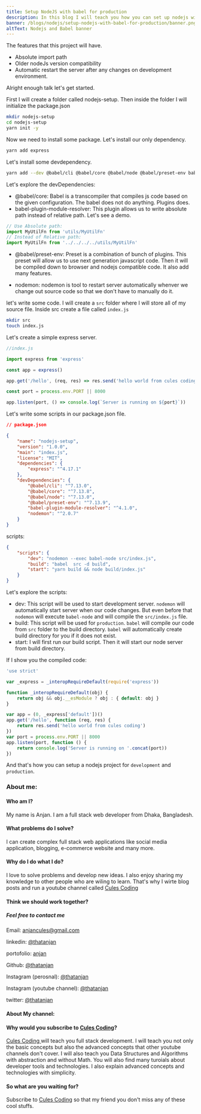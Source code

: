 ```yaml
---
title: Setup NodeJS with babel for production
description: In this blog I will teach you how you can set up nodejs with babel for production
banner: /blogs/nodejs/setup-nodejs-with-babel-for-production/banner.png
altText: Nodejs and Babel banner
---
```


The features that this project will have.

- Absolute import path
- Older nodeJs version compatibility
- Automatic restart the server after any changes on development environment.

Alright enough talk let's get started.

First I will create a folder called nodejs-setup. Then inside the folder I will initialize the package.json

```bash
mkdir nodejs-setup
cd nodejs-setup
yarn init -y
```

Now we need to install some package. Let's install our only dependency.

```bash
yarn add express
```

Let's install some devdependency.

```bash
yarn add --dev @babel/cli @babel/core @babel/node @babel/preset-env babel-plugin-module-resolver nodemon
```

Let's explore the devDependencies:

- @babel/core: Babel is a transcompiler that compiles js code based on the given configuration. The babel does not do anything. Plugins does.
- babel-plugin-module-resolver: This plugin allows us to write absolute path instead of relative path. Let's see a demo.

```javascript
// Use Absolute path:
import MyUtilFn from 'utils/MyUtilFn'
// Instead of Relative path:
import MyUtilFn from '../../../../utils/MyUtilFn'
```

- @babel/preset-env: Preset is a combination of bunch of plugins. This preset will allow us to use next generation javascript code. Then it will be compiled down to browser and nodejs compatible code. It also add many features.

- nodemon: nodemon is tool to restart server automatically whenver we change out source code so that we don't have to manually do it.

let's write some code.
I will create a `src` folder where I will store all of my source file. Inside src create a file called `index.js`

```bash
mkdir src
touch index.js
```

Let's create a simple express server.

```javascript
//index.js

import express from 'express'

const app = express()

app.get('/hello', (req, res) => res.send('hello world from cules coding'))

const port = process.env.PORT || 8000

app.listen(port, () => console.log(`Server is running on ${port}`))
```

Let's write some scripts in our package.json file.

```json
// package.json

{
	"name": "nodejs-setup",
	"version": "1.0.0",
	"main": "index.js",
	"license": "MIT",
	"dependencies": {
		"express": "^4.17.1"
	},
	"devDependencies": {
		"@babel/cli": "^7.13.0",
		"@babel/core": "^7.13.8",
		"@babel/node": "^7.13.0",
		"@babel/preset-env": "^7.13.9",
		"babel-plugin-module-resolver": "^4.1.0",
		"nodemon": "^2.0.7"
	}
}
```

scripts:

```json
{
	"scripts": {
		"dev": "nodemon --exec babel-node src/index.js",
		"build": "babel  src -d build",
		"start": "yarn build && node build/index.js"
	}
}
```

Let's explore the scripts:

- dev: This script will be used to start development server. `nodemon` will automatically start server when our code changes. But even before that `nodemon` will execute `babel-node` and will compile the `src/index.js` file.
- build: This script will be used for `production`. `babel` will compile our code from `src` folder to the build directory. `babel` will automatically create build directory for you if it does not exist.
- start: I will first run our build script. Then it will start our node server from build directory.

If I show you the compiled code:

```javascript
'use strict'

var _express = _interopRequireDefault(require('express'))

function _interopRequireDefault(obj) {
	return obj && obj.__esModule ? obj : { default: obj }
}

var app = (0, _express['default'])()
app.get('/hello', function (req, res) {
	return res.send('hello world from cules coding')
})
var port = process.env.PORT || 8000
app.listen(port, function () {
	return console.log('Server is running on '.concat(port))
})
```

And that's how you can setup a nodejs project for `development` and `production`.

### About me:

#### Who am I?

My name is Anjan. I am a full stack web developer from Dhaka, Bangladesh.

#### What problems do I solve?

I can create complex full stack web applications like social media application, blogging, e-commerce website and many more.

#### Why do I do what I do?

I love to solve problems and develop new ideas. I also enjoy sharing my knowledge to other people who are wiling to learn. That's why I wirte blog posts and run a youtube channel called [Cules Coding](https://www.youtube.com/channel/UCBaGowNYTUsm3IDaHbLRMYw?sub_confirmation=1)

#### Think we should work together?

##### Feel free to contact me

Email: anjancules@gmail.com

linkedin: [@thatanjan](https://linkedin.com/in/thatanjan/)

portofolio: [anjan](https://anjan.vercel.app/)

Github: [@thatanjan](https://github.com/thatAnjan/)

Instagram (perosnal): [@thatanjan](https://instagram.com/thatAnjan/)

Instagram (youtube channel): [@thatanjan](https://instagram.com/cules_coding/)

twitter: [@thatanjan](https://twitter.com/thatAnjan)

#### About My channel:

#### Why would you subscribe to [Cules Coding](https://www.youtube.com/channel/UCBaGowNYTUsm3IDaHbLRMYw?sub_confirmation=1)?

[ Cules Coding ](https://www.youtube.com/channel/UCBaGowNYTUsm3IDaHbLRMYw?sub_confirmation=1) will teach you full stack development. I will teach you not only the basic concepts but also the advanced concepts that other youtube channels don't cover. I will also teach you Data Structures and Algorithms with abstraction and without Math. You will also find many turoials about developer tools and technologies. I also explain advanced concepts and technologies with simplicity.

#### So what are you waiting for?

Subscribe to [Cules Coding](https://www.youtube.com/channel/UCBaGowNYTUsm3IDaHbLRMYw?sub_confirmation=1) so that my friend you don't miss any of these cool stuffs.


